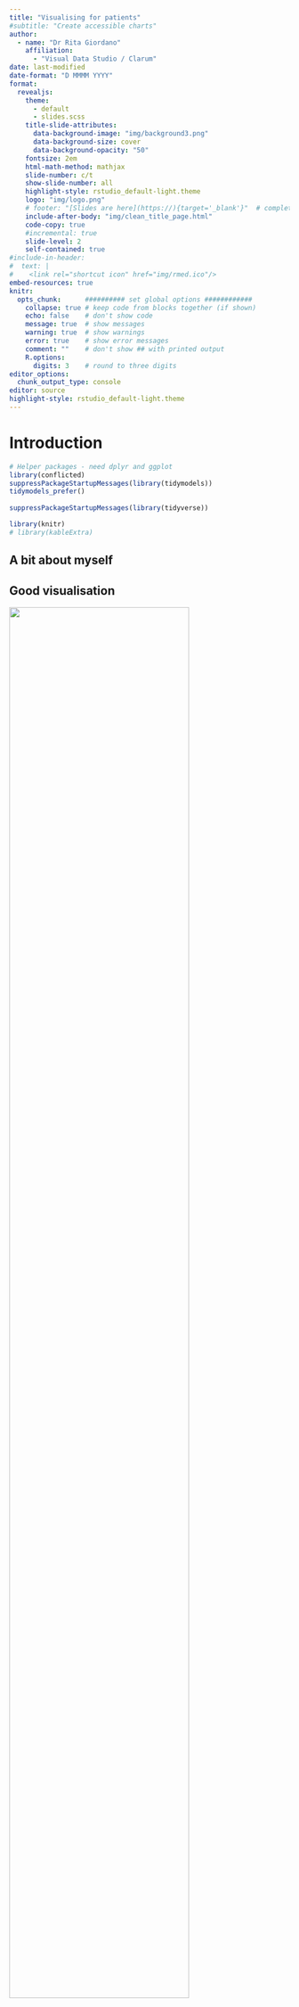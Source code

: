 ```yaml
---
title: "Visualising for patients" 
#subtitle: "Create accessible charts"
author:
  - name: "Dr Rita Giordano"
    affiliation:
      - "Visual Data Studio / Clarum"
date: last-modified
date-format: "D MMMM YYYY"
format:
  revealjs:
    theme: 
      - default
      - slides.scss
    title-slide-attributes:
      data-background-image: "img/background3.png"
      data-background-size: cover
      data-background-opacity: "50"
    fontsize: 2em
    html-math-method: mathjax
    slide-number: c/t
    show-slide-number: all
    highlight-style: rstudio_default-light.theme
    logo: "img/logo.png"
    # footer: "[Slides are here](https://){target='_blank'}"  # complete the URL
    include-after-body: "img/clean_title_page.html"
    code-copy: true
    #incremental: true
    slide-level: 2
    self-contained: true
#include-in-header:
#  text: |
#    <link rel="shortcut icon" href="img/rmed.ico"/>
embed-resources: true
knitr:
  opts_chunk:      ########## set global options ############
    collapse: true # keep code from blocks together (if shown)
    echo: false    # don't show code
    message: true  # show messages
    warning: true  # show warnings
    error: true    # show error messages
    comment: ""    # don't show ## with printed output
    R.options:   
      digits: 3    # round to three digits
editor_options:
  chunk_output_type: console
editor: source
highlight-style: rstudio_default-light.theme
---
```


# Introduction 

```r
# Helper packages - need dplyr and ggplot
library(conflicted)
suppressPackageStartupMessages(library(tidymodels))
tidymodels_prefer()
 
suppressPackageStartupMessages(library(tidyverse))

library(knitr)
# library(kableExtra)
```


## A bit about myself {background-gradient="linear-gradient(to bottom,  #5F9FBC, #ffffff)"}

## Good visualisation


![](img/good_visualisation.png){width="80%" .center}


## Patients Centric Design in data visualisation


![](img/PCD_datavis2.png){width="90%"}{.center}

::: {.notes}
-   Patients are the end users of the data visualisation
-   Visualisations should be designed with patients in mind
-   Visualisations should be accessible to all patients, including those with visual impairments or cognitive disabilities
-   Visualisations should be easy to understand and interpret
-   Visualisations should be designed to help patients make informed decisions about their health
:::

## Patients Centric Design: data

![](img/data.png){width="30%" .absolute bottom=0}

## Patients Centric Design: story

![](img/data_story.png){width="30%" .absolute bottom=0}

## Patients Centric Design: goal

![](img/data_story_goal.png){width="50%" .absolute bottom=0}

## Introduction to patients'data

::: {layout-ncol="3"}
![](img/physapp.jpeg){width="50%"}

![](img/pain_app.jpeg){width="50%"}

![](img/calendar.jpeg){width="50%"}
:::

## Patient data: an example

Pain location of a patient with arthritis

:::: {layout-ncol="2"}
![](img/bar_chart_patients.png){width="70%"}

::: fragment
![](img/zoom_bar_chart.png){fig-pos="t" width="80%"}
:::
::::

## How patients can perceive colours?

:::::: columns
::: {.column width="50%"}
Normal vision

![](img/calendar_patients.png){width="120%"}
:::

:::: {.column width="50%"}
::: fragment
Protanopia (red colour blindness)

![](img/red_protanopia.png){width="100%"}
:::
::::
::::::

## How patients can perceive colours?

:::::: columns
::: {.column width="50%"}
Normal vision

![](img/calendar_patients.png){width="120%"}
:::

:::: {.column width="50%"}
::: fragment
Deuteranopia (green colour blindness)

![](img/green_deuteranopia.png){width="100%"}
:::
::::
::::::

## Autism-friendly palette

Calming colours feeling of security: Pink and lilac

```r
#| message: false
#| fig-width: 4
#| fig-height: 1
## brand colours

library(colorblindr)
brand <- c("#BFA6DE", "#E3A4D8")
palette_plot(brand, xmargin = 0.12, ymargin = 0.10, label_size = 7, label_family = "roboto")
```

Blue and greens

```r
#| message: false
#| fig-width: 4
#| fig-height: 1
## brand colours

library(colorblindr)
brand <- c("#9CB7C8", "#99B8A5")
palette_plot(brand, xmargin = 0.12, ymargin = 0.10, label_size = 7, label_family = "roboto")
```

Neutral colours: Beige, greys, creams

```r
#| message: false
#| #| fig-width: 4
#| fig-height: 1
## brand colours
library(colorblindr)
brand <- c("#EDEDE9", "#D6CCC2", "#F5EBE0", "#E3D5CA", "#D5BDAF")
palette_plot(brand, xmargin = 0.12, ymargin = 0.10, label_size = 7, label_family = "roboto")
```


::: footer
<span style="color: black;">Source: https://www.design-a11y.com/colors-autism</span>
:::

## High legibility fonts

Example of Google Fonts that are easy to read: 

-   <span style="font-family: roboto;">Roboto</span>

-   Opens Sans

-   Lato

-   Montserrat

-   <span style="font-family: Atkinson Hyperlegible">Atkinson Hyperlegible</span>

-  <span style="font-family: lexend;">Lexend</span>



# Colours accessibility

## Color Brewer colour palette: colourblind friendly palette


```r
#| width: 100%

library(RColorBrewer)
display.brewer.all(colorblindFriendly = TRUE)
```


## Create a colourblind friendly palette

```r
#| message: false
## brand colours
library(colorblindr)
brand <- c("red", "darkgreen", "blue", "purple")
palette_plot(brand, xmargin = 0.2, ymargin = 0.8, label_size = 7, label_family = "roboto")
```

## Adjust the colours with saturaton and brightness


```r
library(recolorize)
brand_rgb <- t(col2rgb(brand)/ 255 )
brand_sat <- adjust_color(brand_rgb, which_colors = c(2, 3),
                          saturation = 0.3, brightness = 0.9,
                          plotting = TRUE)
```


## Adjust the colours with saturaton and brightness


```r
brand_hex <- rgb(brand_sat)
cvd_grid(palette_plot(brand_hex,label_size = 4,
                      xmargin = 0.2, ymargin = 0.8))
```


## Colour contrast

Difference between colours, measured as the ratio of the relative luminance of the lighter colour to that of the darker colour.


-   acceptable ratio $> 4.5$


::: fragment
How to check colour contrast?

-   www.colourcontrast.cc

-   
:::

## Colour contrast 


```r
library(coloratio)
cr_get_ratio("lightgreen", "black",
              view = TRUE)
```


## Colour contrast 


```r
bw <- cr_choose_bw("skyblue")
```


```r
cr_get_ratio("darkblue", "black", view = TRUE)
```


## Further resources 

- https://analysisfunction.civilservice.gov.uk/policy-store/data-visualisation-colours-in-charts/

- https://cols4all.github.io/cols4all-R/index.html

- https://cran.r-project.org/web/packages/recolorize/vignettes/Introduction.html


# Thank you for your attention 

::: footer
<span style="color: black; font-size: 1.5em;">hello@ritagiordano.co.uk</span>
:::
